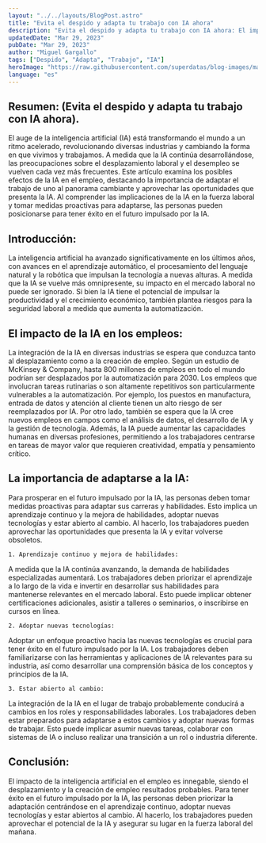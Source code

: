 ```yaml
---
layout: "../../layouts/BlogPost.astro"
title: "Evita el despido y adapta tu trabajo con IA ahora"
description: "Evita el despido y adapta tu trabajo con IA ahora: El impacto de la inteligencia artificial en el empleo y la necesidad de adaptación."
updatedDate: "Mar 29, 2023"
pubDate: "Mar 29, 2023"
author: "Miguel Gargallo"
tags: ["Despido", "Adapta", "Trabajo", "IA"]
heroImage: "https://raw.githubusercontent.com/superdatas/blog-images/main/ai-advancement-science.png"
language: "es"
---
```


## Resumen: (Evita el despido y adapta tu trabajo con IA ahora).
El auge de la inteligencia artificial (IA) está transformando el mundo a un ritmo acelerado, revolucionando diversas industrias y cambiando la forma en que vivimos y trabajamos. A medida que la IA continúa desarrollándose, las preocupaciones sobre el desplazamiento laboral y el desempleo se vuelven cada vez más frecuentes. Este artículo examina los posibles efectos de la IA en el empleo, destacando la importancia de adaptar el trabajo de uno al panorama cambiante y aprovechar las oportunidades que presenta la IA. Al comprender las implicaciones de la IA en la fuerza laboral y tomar medidas proactivas para adaptarse, las personas pueden posicionarse para tener éxito en el futuro impulsado por la IA.

## Introducción:
La inteligencia artificial ha avanzado significativamente en los últimos años, con avances en el aprendizaje automático, el procesamiento del lenguaje natural y la robótica que impulsan la tecnología a nuevas alturas. A medida que la IA se vuelve más omnipresente, su impacto en el mercado laboral no puede ser ignorado. Si bien la IA tiene el potencial de impulsar la productividad y el crecimiento económico, también plantea riesgos para la seguridad laboral a medida que aumenta la automatización.

## El impacto de la IA en los empleos:
La integración de la IA en diversas industrias se espera que conduzca tanto al desplazamiento como a la creación de empleo. Según un estudio de McKinsey & Company, hasta 800 millones de empleos en todo el mundo podrían ser desplazados por la automatización para 2030. Los empleos que involucran tareas rutinarias o son altamente repetitivos son particularmente vulnerables a la automatización. Por ejemplo, los puestos en manufactura, entrada de datos y atención al cliente tienen un alto riesgo de ser reemplazados por IA.
Por otro lado, también se espera que la IA cree nuevos empleos en campos como el análisis de datos, el desarrollo de IA y la gestión de tecnología. Además, la IA puede aumentar las capacidades humanas en diversas profesiones, permitiendo a los trabajadores centrarse en tareas de mayor valor que requieren creatividad, empatía y pensamiento crítico.

## La importancia de adaptarse a la IA:

Para prosperar en el futuro impulsado por la IA, las personas deben tomar medidas proactivas para adaptar sus carreras y habilidades. Esto implica un aprendizaje continuo y la mejora de habilidades, adoptar nuevas tecnologías y estar abierto al cambio. Al hacerlo, los trabajadores pueden aprovechar las oportunidades que presenta la IA y evitar volverse obsoletos.

    1. Aprendizaje continuo y mejora de habilidades:

A medida que la IA continúa avanzando, la demanda de habilidades especializadas aumentará. Los trabajadores deben priorizar el aprendizaje a lo largo de la vida e invertir en desarrollar sus habilidades para mantenerse relevantes en el mercado laboral. Esto puede implicar obtener certificaciones adicionales, asistir a talleres o seminarios, o inscribirse en cursos en línea.

    2. Adoptar nuevas tecnologías:

Adoptar un enfoque proactivo hacia las nuevas tecnologías es crucial para tener éxito en el futuro impulsado por la IA. Los trabajadores deben familiarizarse con las herramientas y aplicaciones de IA relevantes para su industria, así como desarrollar una comprensión básica de los conceptos y principios de la IA.

    3. Estar abierto al cambio:

La integración de la IA en el lugar de trabajo probablemente conducirá a cambios en los roles y responsabilidades laborales. Los trabajadores deben estar preparados para adaptarse a estos cambios y adoptar nuevas formas de trabajar. Esto puede implicar asumir nuevas tareas, colaborar con sistemas de IA o incluso realizar una transición a un rol o industria diferente.

## Conclusión:
El impacto de la inteligencia artificial en el empleo es innegable, siendo el desplazamiento y la creación de empleo resultados probables. Para tener éxito en el futuro impulsado por la IA, las personas deben priorizar la adaptación centrándose en el aprendizaje continuo, adoptar nuevas tecnologías y estar abiertos al cambio. Al hacerlo, los trabajadores pueden aprovechar el potencial de la IA y asegurar su lugar en la fuerza laboral del mañana.